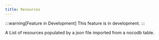 ```yaml
---
title: Resources
---
```


:::warning[Feature in Development]
This feature is in development.
:::

A List of resources populated by a json file imported from a nocodb table.


<InteractiveResourceTable />
